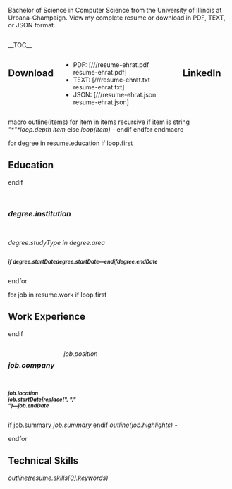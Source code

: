 <!-- Keep the meta description between 150 and 160 characters -->
<metadesc>Bachelor of Science in Computer Science from the University of Illinois at Urbana-Champaign. View my complete resume or download in PDF, TEXT, or JSON format.</metadesc>

<div class="row">

<div class="large-7 push-5 columns">
__TOC__
</div><!--column-->

<div class="large-5 pull-7 columns">

==Download==
* PDF: [//{{SERVERNAME}}/resume-ehrat.pdf resume-ehrat.pdf]
* TEXT: [//{{SERVERNAME}}/resume-ehrat.txt resume-ehrat.txt]
* JSON: [//{{SERVERNAME}}/resume-ehrat.json resume-ehrat.json]

==LinkedIn==
<div style="text-align:center;margin-top:20px">{{MyLinkedInProfileBadge}}</div>

</div><!--column-->

</div><!--row-->

<block>macro outline(items)</block>
<block>for item in items recursive</block>
<block>if item is string</block>
<var>"*"*loop.depth</var> <var>item</var>
<block>else</block>
<var>loop(item) -</var>
<block>endif</block>
<block>endfor</block>
<block>endmacro</block>

<block>for degree in resume.education</block>
<block>if loop.first</block>
== Education ==
<block>endif</block>
<div class="row">
<div class="large-12 columns"><h3><var>degree.institution</var></h3></div>
</div><!--row-->

<div class="row">
<div class="large-9 columns">''<var>degree.studyType</var> in <var>degree.area</var>''</div>
<div class="large-3 columns"><small><b><i><block>if degree.startDate</block><var>degree.startDate</var>&#8212;<block>endif</block><var>degree.endDate</var></i></b></small></div>
</div><!--row-->
<block>endfor</block>

<block>for job in resume.work</block>
<block>if loop.first</block>
== Work Experience ==
<block>endif</block>
<div class="row">
<div class="large-9 columns"><h3><var>job.company</var></h3>''<var>job.position</var>''</div>
<div class="large-3 columns"><small><b><var>job.location</var><br><var>job.startDate|replace(", ","<br>")</var>&#8212;<var>job.endDate</var></b></small></div>
</div> <!--row-->

<block>if job.summary</block>
<var>job.summary</var>
<block>endif</block>
<var>outline(job.highlights) -</var>

<block>endfor</block>

== Technical Skills ==
<var>outline(resume.skills[0].keywords)</var>

{{hCardHidden}}

